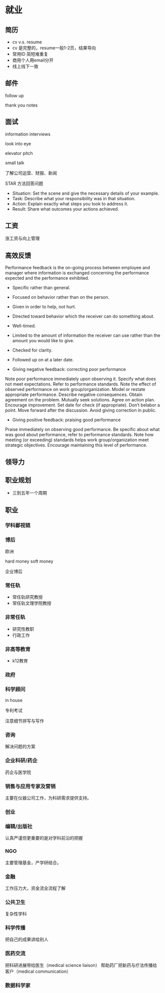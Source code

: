 # 就业{#career}

## 简历

- cv v.s. resume
- cv 是完整的，resume一般1-2页，结果导向
- 常用ID 简短难重复
- 商用个人用email分开
- 线上线下一致

## 邮件

follow up 

thank you notes

## 面试

information interviews

look into eye

elevator pitch

small talk

了解公司运营、财报、新闻

STAR 方法回答问题

- Situation: Set the scene and give the necessary details of your example.
- Task: Describe what your responsibility was in that situation.
- Action: Explain exactly what steps you took to address it.
- Result: Share what outcomes your actions achieved.

## 工资

涨工资与向上管理

## 高效反馈

Performance feedback is the on-going process between employee and manager where information is exchanged concerning the performance expected and the performance exhibited.

- Specific rather than general.
- Focused on behavior rather than on the person. 
- Given in order to help, not hurt.
- Directed toward behavior which the receiver can do something about. 
- Well-timed.
- Limited to the amount of information the receiver can use rather than the amount you would like to give. 
- Checked for clarity.
- Followed up on at a later date.

- Giving negative feedback: correcting poor performance

Note poor performance immediately upon observing it. 
Specify what does not meet expectations. 
Refer to performance standards. 
Note the effect of observed performance on work group/organization. 
Model or restate appropriate performance. 
Describe negative consequences. 
Obtain agreement on the problem. 
Mutually seek solutions. 
Agree on action plan. 
Encourage improvement. 
Set date for check (if appropriate). 
Don't belabor a point. 
Move forward after the discussion. 
Avoid giving correction in public. 

- Giving positive feedback: praising good performance

Praise immediately on observing good performance. 
Be specific about what was good about performance, refer to performance standards. 
Note how meeting (or exceeding) standards helps  work group/organization meet strategic objectives. 
Encourage maintaining this level of performance. 


## 领导力

## 职业规划

- 三到五年一个周期

## 职业

### 学科鄙视链

### 博后

欧洲

hard money soft money

企业博后

### 常任轨

- 常任轨研究教授
- 常任轨文理学院教授

### 非常任轨

- 研究性教职
- 行政工作

### 非高等教育

- k12教育

### 政府

### 科学顾问

in house

专利考试

注意细节拼写与写作

### 咨询

解决问题的方案

### 企业科研/药企

药企与医学院

### 销售与应用专家及营销

主要在仪器公司工作，为科研需求提供支持。

### 创业

### 编辑/出版社

认真严谨但更重要的是对学科前沿的把握

### NGO

主要管理基金，产学研结合。

### 金融

工作压力大，资金流全流程了解

### 公共卫生

复杂性学科

### 科学传播

把自己的成果讲给别人

### 医药交流

把科研进展带给医生（medical science liaison）
帮助药厂把新药与疗法传播给客户（medical communication）

### 数据科学家




